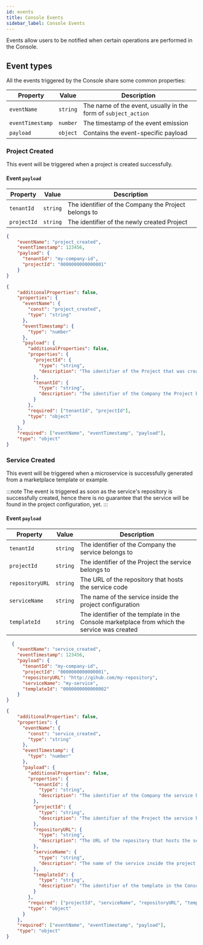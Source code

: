 ```yaml
---
id: events
title: Console Events
sidebar_label: Console Events
---
```



Events allow users to be notified when certain operations are performed in the Console.

## Event types

All the events triggered by the Console share some common properties:

| Property         | Value    | Description                                                    |
|------------------|----------|----------------------------------------------------------------|
| `eventName`      | `string` | The name of the event, usually in the form of `subject_action` |
| `eventTimestamp` | `number` | The timestamp of the event emission                            |
| `payload`        | `object` | Contains the event-specific payload                            |

### Project Created

This event will be triggered when a project is created successfully.

#### Event `payload`

| Property    | Value    | Description                                          |
|-------------|----------|------------------------------------------------------|
| `tenantId`  | `string` | The identifier of the Company the Project belongs to |
| `projectId` | `string` | The identifier of the newly created Project          |

<Tabs>
<TabItem value="example" label="Example" default>

```json
{
    "eventName": "project_created",
    "eventTimestamp": 123456,
    "payload": {
      "tenantId": "my-company-id",
      "projectId": "0000000000000001"
    }
}
```

</TabItem>
<TabItem value="json-schema" label="JSON Schema">

```json
{
    "additionalProperties": false,
    "properties": {
      "eventName": {
        "const": "project_created",
        "type": "string"
      },
      "eventTimestamp": {
        "type": "number"
      },
      "payload": {
        "additionalProperties": false,
        "properties": {
          "projectId": {
            "type": "string",
            "description": "The identifier of the Project that was created"
          },
          "tenantId": {
            "type": "string",
            "description": "The identifier of the Company the Project belongs to"
          }
        },
        "required": ["tenantId", "projectId"],
        "type": "object"
      }
    },
    "required": ["eventName", "eventTimestamp", "payload"],
    "type": "object"
}
```

</TabItem>
</Tabs>

### Service Created

This event will be triggered when a microservice is successfully generated from a marketplace template or example.

:::note
The event is triggered as soon as the service's repository is successfully created,
hence there is no guarantee that the service will be found in the project configuration, yet.
:::

#### Event `payload`

| Property        | Value    | Description                                                                                  |
|-----------------|----------|----------------------------------------------------------------------------------------------|
| `tenantId`      | `string` | The identifier of the Company the service belongs to                                         |
| `projectId`     | `string` | The identifier of the Project the service belongs to                                         |
| `repositoryURL` | `string` | The URL of the repository that hosts the service code                                        |
| `serviceName`   | `string` | The name of the service inside the project configuration                                     |
| `templateId`    | `string` | The identifier of the template in the Console marketplace from which the service was created |

<Tabs>
<TabItem value="example" label="Example" default>

```json
  {
    "eventName": "service_created",
    "eventTimestamp": 123456,
    "payload": {
      "tenantId": "my-company-id",
      "projectId": "0000000000000001",
      "repositoryURL": "http://gihub.com/my-repository",
      "serviceName": "my-service",
      "templateId": "0000000000000002"
    }
}
```

</TabItem>
<TabItem value="json-schema" label="JSON Schema">

```json
{
    "additionalProperties": false,
    "properties": {
      "eventName": {
        "const": "service_created",
        "type": "string"
      },
      "eventTimestamp": {
        "type": "number"
      },
      "payload": {
        "additionalProperties": false,
        "properties": {
          "tenantId": {
            "type": "string",
            "description": "The identifier of the Company the service belongs to"
          },
          "projectId": {
            "type": "string",
            "description": "The identifier of the Project the service belongs to"
          },
          "repositoryURL": {
            "type": "string",
            "description": "The URL of the repository that hosts the service code"
          },
          "serviceName": {
            "type": "string",
            "description": "The name of the service inside the project configuration"
          },
          "templateId": {
            "type": "string",
            "description": "The identifier of the template in the Console marketplace from which the service was created"
          }
        },
        "required": ["projectId", "serviceName", "repositoryURL", "templateId"],
        "type": "object"
      }
    },
    "required": ["eventName", "eventTimestamp", "payload"],
    "type": "object"
}
  ```

</TabItem>
</Tabs>
